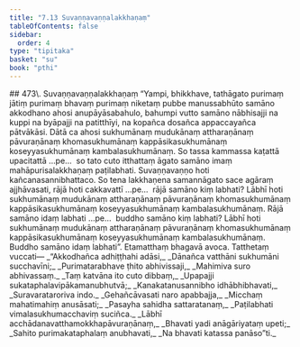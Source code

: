 ```yaml
---
title: "7.13 Suvaṇṇavaṇṇalakkhaṇaṃ"
tableOfContents: false
sidebar:
  order: 4
type: "tipitaka"
basket: "su"
book: "pthi"
---
```



<DynamicBreadcrumb />

<Paragraph type="center" book="pthi">
## 473\. Suvaṇṇavaṇṇalakkhaṇaṃ
</Paragraph>

<Division number="218" book="pthi" bookNo="8" page="130">

<Paragraph number="474" book="pthi">
“Yampi, bhikkhave, tathāgato purimaṃ jātiṃ purimaṃ bhavaṃ purimaṃ niketaṃ pubbe manussabhūto samāno akkodhano ahosi anupāyāsabahulo, bahumpi vutto samāno nābhisajji na kuppi na byāpajji na patitthīyi, na kopañca dosañca appaccayañca pātvākāsi. Dātā ca ahosi sukhumānaṃ mudukānaṃ attharaṇānaṃ pāvuraṇānaṃ khomasukhumānaṃ kappāsikasukhumānaṃ koseyyasukhumānaṃ kambalasukhumānaṃ. So tassa kammassa kaṭattā upacitattā …pe…  so tato cuto itthattaṃ āgato samāno imaṃ mahāpurisalakkhaṇaṃ paṭilabhati. Suvaṇṇavaṇṇo hoti kañcanasannibhattaco.
</Paragraph>

<Paragraph number="475" book="pthi">
So tena lakkhaṇena samannāgato sace agāraṃ ajjhāvasati, rājā hoti cakkavattī …pe…  rājā samāno kiṃ labhati? Lābhī hoti sukhumānaṃ mudukānaṃ attharaṇānaṃ pāvuraṇānaṃ khomasukhumānaṃ kappāsikasukhumānaṃ koseyyasukhumānaṃ kambalasukhumānaṃ. Rājā samāno idaṃ labhati …pe…  buddho samāno kiṃ labhati? Lābhī hoti sukhumānaṃ mudukānaṃ attharaṇānaṃ pāvuraṇānaṃ khomasukhumānaṃ kappāsikasukhumānaṃ koseyyasukhumānaṃ kambalasukhumānaṃ. Buddho samāno idaṃ labhati”. Etamatthaṃ bhagavā avoca.
</Paragraph>

</Division>
<Division number="219" book="pthi" bookNo="8" page="130">

<Paragraph number="476" book="pthi">
Tatthetaṃ vuccati—
</Paragraph>

<Paragraph number="477" type="verses" book="pthi">
_“Akkodhañca adhiṭṭhahi adāsi,_  
_Dānañca vatthāni sukhumāni succhavīni;_  
_Purimatarabhave ṭhito abhivissaji,_  
_Mahimiva suro abhivassaṃ._  

</Paragraph>

<Paragraph number="478" type="verses" book="pthi">
_Taṃ katvāna ito cuto dibbaṃ,_  
_Upapajji sukataphalavipākamanubhutvā;_  
_Kanakatanusannibho idhābhibhavati,_  
_Suravarataroriva indo._  

</Paragraph>

<Paragraph number="479" type="verses" book="pthi">
_Gehañcāvasati naro apabbajja,_  
_Micchaṃ mahatimahiṃ anusāsati;_  
_Pasayha sahidha sattaratanaṃ,_  
_Paṭilabhati vimalasukhumacchaviṃ suciñca._  

</Paragraph>

<Paragraph number="480" type="verses" book="pthi">
_Lābhī acchādanavatthamokkhapāvuraṇānaṃ,_  
_Bhavati yadi anāgāriyataṃ upeti;_  
_Sahito purimakataphalaṃ anubhavati,_  
_Na bhavati katassa panāso”ti._
</Paragraph>
</Division>